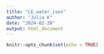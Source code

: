 ```yaml
---
title: "LE_water_isos"
author: "Julia K"
date: "2024-02-20"
output: html_document
---
```


```r
knitr::opts_chunk$set(echo = TRUE)
```

